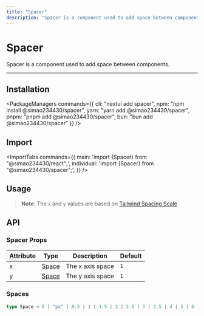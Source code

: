 ```yaml
---
title: "Spacer"
description: "Spacer is a component used to add space between components."
---
```



# Spacer

Spacer is a component used to add space between components.

<ComponentLinks component="spacer" rscCompatible />

---

<CarbonAd/>

## Installation

<PackageManagers
  commands={{
    cli: "nextui add spacer",
    npm: "npm install @simao234430/spacer",
    yarn: "yarn add @simao234430/spacer",
    pnpm: "pnpm add @simao234430/spacer",
    bun: "bun add @simao234430/spacer"
  }}
/>


## Import

<ImportTabs
  commands={{
    main: 'import {Spacer} from "@simao234430/react";',
    individual: 'import {Spacer} from "@simao234430/spacer";',
  }}
/>

## Usage

<CodeDemo title="Usage" files={spacerContent.usage} />

> **Note**: The `x` and `y` values are based on [Tailwind Spacing Scale](https://tailwindcss.com/docs/space)

<Spacer y={4}/>  

## API

### Spacer Props

| Attribute | Type             | Description      | Default |
| --------- | ---------------- | ---------------- | ------- |
| x         | [Space](#spaces) | The x axis space | `1`     |
| y         | [Space](#spaces) | The y axis space | `1`     |

### Spaces

```ts
type Space = 0 | "px" | 0.5 | 1 | 1.5 | 2 | 2.5 | 3 | 3.5 | 4 | 5 | 6 | 7 | 8 | 9 | 10 | 11 | 12 | 14 | 16 | 20 | 24 | 28 | 32 | 36 | 40 | 44 | 48 | 52 | 56 | 60 | 64 | 72 | 80 | 96;
```
